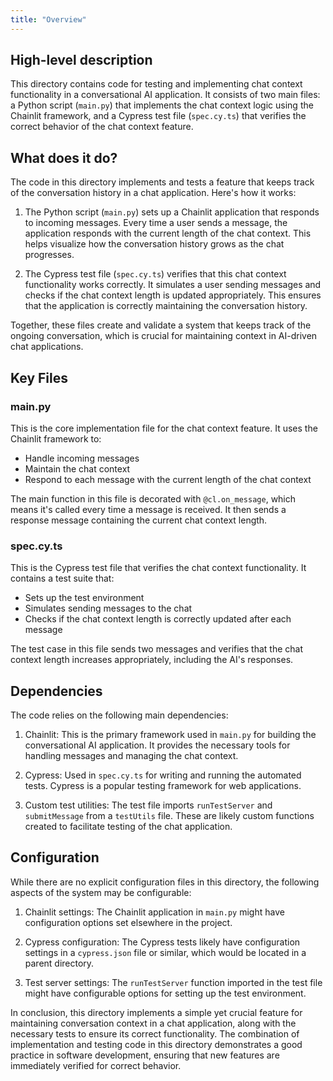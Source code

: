 ```yaml
---
title: "Overview"
---
```


## High-level description
This directory contains code for testing and implementing chat context functionality in a conversational AI application. It consists of two main files: a Python script (`main.py`) that implements the chat context logic using the Chainlit framework, and a Cypress test file (`spec.cy.ts`) that verifies the correct behavior of the chat context feature.

## What does it do?
The code in this directory implements and tests a feature that keeps track of the conversation history in a chat application. Here's how it works:

1. The Python script (`main.py`) sets up a Chainlit application that responds to incoming messages. Every time a user sends a message, the application responds with the current length of the chat context. This helps visualize how the conversation history grows as the chat progresses.

2. The Cypress test file (`spec.cy.ts`) verifies that this chat context functionality works correctly. It simulates a user sending messages and checks if the chat context length is updated appropriately. This ensures that the application is correctly maintaining the conversation history.

Together, these files create and validate a system that keeps track of the ongoing conversation, which is crucial for maintaining context in AI-driven chat applications.

## Key Files

### main.py
This is the core implementation file for the chat context feature. It uses the Chainlit framework to:
- Handle incoming messages
- Maintain the chat context
- Respond to each message with the current length of the chat context

The main function in this file is decorated with `@cl.on_message`, which means it's called every time a message is received. It then sends a response message containing the current chat context length.

### spec.cy.ts
This is the Cypress test file that verifies the chat context functionality. It contains a test suite that:
- Sets up the test environment
- Simulates sending messages to the chat
- Checks if the chat context length is correctly updated after each message

The test case in this file sends two messages and verifies that the chat context length increases appropriately, including the AI's responses.

## Dependencies
The code relies on the following main dependencies:

1. Chainlit: This is the primary framework used in `main.py` for building the conversational AI application. It provides the necessary tools for handling messages and managing the chat context.

2. Cypress: Used in `spec.cy.ts` for writing and running the automated tests. Cypress is a popular testing framework for web applications.

3. Custom test utilities: The test file imports `runTestServer` and `submitMessage` from a `testUtils` file. These are likely custom functions created to facilitate testing of the chat application.

## Configuration
While there are no explicit configuration files in this directory, the following aspects of the system may be configurable:

1. Chainlit settings: The Chainlit application in `main.py` might have configuration options set elsewhere in the project.

2. Cypress configuration: The Cypress tests likely have configuration settings in a `cypress.json` file or similar, which would be located in a parent directory.

3. Test server settings: The `runTestServer` function imported in the test file might have configurable options for setting up the test environment.

In conclusion, this directory implements a simple yet crucial feature for maintaining conversation context in a chat application, along with the necessary tests to ensure its correct functionality. The combination of implementation and testing code in this directory demonstrates a good practice in software development, ensuring that new features are immediately verified for correct behavior.
